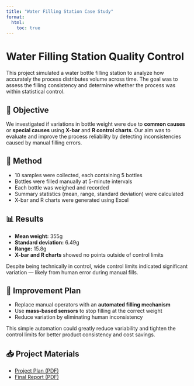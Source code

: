 ```yaml
---
title: "Water Filling Station Case Study"
format:
  html:
    toc: true
---
```

# Water Filling Station Quality Control

This project simulated a water bottle filling station to analyze how accurately the process distributes volume across time. The goal was to assess the filling consistency and determine whether the process was within statistical control.

## 🔬 Objective

We investigated if variations in bottle weight were due to **common causes** or **special causes** using **X-bar** and **R control charts**. Our aim was to evaluate and improve the process reliability by detecting inconsistencies caused by manual filling errors.

## 🧪 Method

- 10 samples were collected, each containing 5 bottles
- Bottles were filled manually at 5-minute intervals
- Each bottle was weighed and recorded
- Summary statistics (mean, range, standard deviation) were calculated
- X-bar and R charts were generated using Excel

## 📊 Results

- **Mean weight:** 355g  
- **Standard deviation:** 6.49g  
- **Range:** 15.8g  
- **X-bar and R charts** showed no points outside of control limits

Despite being technically in control, wide control limits indicated significant variation — likely from human error during manual fills.

## 🔧 Improvement Plan

- Replace manual operators with an **automated filling mechanism**
- Use **mass-based sensors** to stop filling at the correct weight
- Reduce variation by eliminating human inconsistency

This simple automation could greatly reduce variability and tighten the control limits for better product consistency and cost savings.

## 📥 Project Materials

- [Project Plan (PDF)](project 2 plan.pdf)
- [Final Report (PDF)](Project 2  (Completed).pdf)